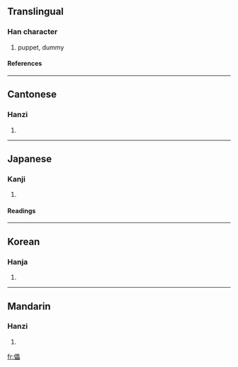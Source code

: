 ==Translingual==
===Han character===
{{Han char|rad=人|as=15|sn=17|four=2626<sub>0</sub>|canj=人田田田 (OWWW)}}
# puppet, dummy
====References====
{{Han ref|kx=0120.160|dkj=01249|dj=0254.140|hdz=10234.060|uh=5121|ud=20769|bh=C077|bd=49271}}
----
==Cantonese==
===Hanzi===
{{yue-hanzi|jyut=|y=leui5}}
# {{defn|Cantonese}}
----
==Japanese==
===Kanji===
{{ja-kanji|grade=|rs=人15}}
# {{defn|Japanese}}
====Readings====
{{ja-readings|on=[[らい]] (rai)|kun=[[やぶれる]] (yabureru), [[つかれる]] (tsukareru)}}
----
==Korean==
===Hanja===
{{ko-hanja|hangeul=뢰|rv=roe|mr=roe}}
# {{defn|Korean}}
----
==Mandarin==
===Hanzi===
{{cmn-hanzi|pin=[[lěi]] (lei3)|wg=lei<sup>3</sup>}}
# {{defn|Mandarin}}

[[fr:儡]]